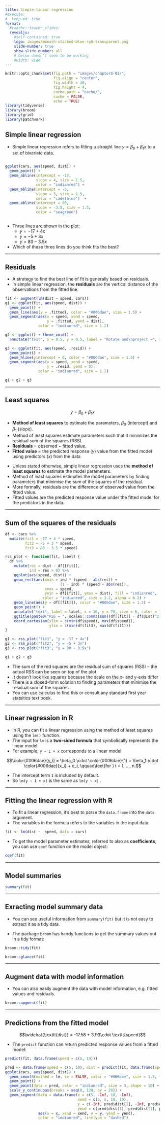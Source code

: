 ```yaml
---
title: Simple linear regression
#execute:
#  keep-md: true
format: 
  #teachr::teachr_slides:
  revealjs:
    #self-contained: true
    logo: images/monash-stacked-blue-rgb-transparent.png
    slide-number: true
    show-slide-number: all
    # below doesn't seem to be working
    #width: wide
---
```


```r
knitr::opts_chunk$set(fig.path = "images/chapter8-01/",
                      fig.align = "center",
                      fig.width = 10, 
                      fig.height = 4,
                      cache.path = "cache/",
                      cache = FALSE,
                      echo = TRUE)
library(tidyverse)
library(broom)
library(grid)
library(patchwork)
```


## Simple linear regression

* Simple linear regression refers to fitting a straight line $y = \beta_0 + \beta_1 x$ to a set of bivariate data.

::: columns

::: {.column width="70%"}
```r
ggplot(cars, aes(speed, dist)) +
  geom_point() + 
  geom_abline(intercept = -17, 
              slope = 4, size = 1.5,
              color = "indianred") + 
  geom_abline(intercept = -5, 
              slope = 3, size = 1.5,
              color = "cadetblue")  + 
  geom_abline(intercept = 80, 
              slope = -3.5, size = 1.5,
              color = "seagreen")
```
:::

::: {.column width="30%"}

```r
```

:::

:::

<aside class="notes">

* Three lines are shown in the plot: 
  * $y = -17 + 4x$
  * $y = -5 + 3x$
  * $y = 80 - 3.5x$
* Which of these three lines do you think fits the best?

</aside>

---

## Residuals

* A strategy to find the best line of fit is generally based on residuals.
* In simple linear regression, the **residuals** are the vertical distance of the observations from the fitted line.

```r
fit <- augment(lm(dist ~ speed, cars))
g1 <- ggplot(fit, aes(speed, dist)) + 
  geom_point() + 
  geom_line(aes(y = .fitted), color = "#006dae", size = 1.5) +
  geom_segment(aes(x = speed, xend = speed,
                   y = .fitted, yend = dist), 
               color = "indianred", size = 1.2)

g2 <- ggplot() + theme_void() +
  annotate("text", x = 0.5, y = 0.5, label = "Rotate and\nproject →", size = 10)

g3 <- ggplot(fit, aes(speed, .resid)) + 
  geom_point() + 
  geom_hline(yintercept = 0, color = "#006dae", size = 1.5) +
  geom_segment(aes(x = speed, xend = speed,
                   y = .resid, yend = 0), 
               color = "indianred", size = 1.2)

g1 + g2 + g3
```



---

## Least squares

$$y = \beta_0 + \beta_1 x$$

* **Method of least squares** to estimate the parameters, $\beta_0$ (intercept) and $\beta_1$ (slope).
* Method of least squares estimate parameters such that it minimizes the residual sum of the squares (RSS).
* **Residuals** = observed $-$ fitted value.
* **Fitted value** = the predicted response $(y)$ value from the fitted model using predictors $(x)$ from the data

::: notes

* Unless stated otherwise, simple linear regression uses the **method of least squares** to estimate the model parameters.
* Method of least squares estimates the model parameters by finding parameters that minimise the sum of the squares of the residual.
* More formally, residuals are the difference of observed value from the fitted value.
* Fitted values are the predicted response value under the fitted model for the predictors in the data.

:::

---

## Sum of the squares of the residuals

```r
df <- cars %>% 
  mutate(fit1 = -17 + 4 * speed,
         fit2 = -5 + 3 * speed,
         fit3 = 80 - 3.5 * speed)

rss_plot <- function(fit, label) {
  df %>% 
    mutate(res = dist - df[[fit]],
           ind = res > 0) %>% 
    ggplot(aes(speed, dist)) +
    geom_rect(aes(xmin = ind * (speed - abs(res)) + 
                         (1 - ind) * (speed + abs(res)), 
                  xmax = speed,
                  ymin = df[[fit]], ymax = dist), fill = "indianred",
                 color = "indianred", size = 1.2, alpha = 0.2) +
    geom_line(aes(y = df[[fit]]), color = "#006dae", size = 1.5) +
    geom_point() + 
    annotate("text", label = label, x = 10, y = 70, size = 6, color = "#006dae", fontface = "bold") +
    ggtitle(paste0("RSS = ", scales::comma(sum((df[[fit]] - df$dist)^2)))) +
    coord_cartesian(xlim = c(min(df$speed), max(df$speed)),
                    ylim = c(min(df$fit3), max(df$fit1)))
}

g1 <- rss_plot("fit1", "y = -17 + 4x")
g2 <- rss_plot("fit2", "y = -5 + 3x")
g3 <- rss_plot("fit3", "y = 80 - 3.5x")

g1 + g2 + g3
```

::: notes

* The sum of the red squares are the residual sum of squares (RSS) -- the actual RSS can be seen on top of the plot
* It doesn't look like squares because the scale on the x- and y-axis differ
* There is a closed-form solution to finding parameters that minimise the residual sum of the squares. 
* You can use calculus to find this or consult any standard first year statsitics text book. 

:::

---

## Linear regression in R


* In R, you can fit a linear regression using the method of least squares using the `lm()` function.
* The input for `lm` is a **two-sided formula** that symbolically represents the linear model. 
* For example, `y ~ 1 + x` corresponds to a linear model 

$$\color{#006dae}{y_i} = \beta_0 \cdot \color{#006dae}{1} + \beta_1 \cdot \color{#006dae}{x_i} + e_i, \qquad\text{for } i = 1, ..., n.$$

* The intercept term `1` is included by default.
* So `lm(y ~ 1 + x)` is the same as `lm(y ~ x)` . 

---

## Fitting the linear regression with R

* To fit a linear regression, it's best to parse the `data.frame` into the `data` argument.
* The variables in the formula refers to the variables in the input data.

```r
fit <- lm(dist ~  speed, data = cars)
```

* To get the model parameter estimates, referred to also as **coefficients**, you can use `coef` function on the model object:

```r
coef(fit)
```

---

## Model summaries 

```r
summary(fit)
```

---

## Exracting model summary data

* You can see useful information from  `summary(fit)` but it is not easy to extract it as a tidy data. 

* The package `broom` has handy functions to get the summary values out in a tidy format:

```r
broom::tidy(fit)
```
```r
broom::glance(fit)
```

---

## Augment data with model information

* You can also easily augment the data with model information, e.g. fitted values and residuals.

```r
broom::augment(fit)
```

---

## Predictions from the fitted model


$$\widehat{\texttt{dist}} = -17.58 + 3.93\cdot \texttt{speed}$$


* The `predict` function can return predicted response values from a fitted model:

```r
predict(fit, data.frame(speed = c(5, 10)))
```

```r
pred <- data.frame(speed = c(5, 10), dist = predict(fit, data.frame(speed = c(5, 10))))
ggplot(cars, aes(speed, dist)) +
  geom_smooth(method = lm, se = FALSE, color = "#006dae", size = 1.5, formula = y ~ x) +
  geom_point() +
  geom_point(data = pred, color = "indianred", size = 3, shape = 10) +
  scale_y_continuous(breaks = seq(0, 120, by = 20)) +
  geom_segment(data = data.frame(x = c(5, -Inf, 10, -Inf),
                                 xend = c(5, 5, 10, 10),
                                 y = c(-Inf, pred$dist[1], -Inf, pred$dist[2]),
                                 yend = c(pred$dist[1], pred$dist[1], pred$dist[2], pred$dist[2])), 
               aes(x = x, xend = xend, y = y, yend = yend),
               color = "indianred", linetype = "dashed")
  
```

